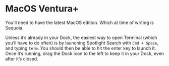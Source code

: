 # MacOS Ventura+

You'll need to have the latest MacOS edition. Which at time of writing is
Sequoia.

Unless it’s already in your Dock, the easiest way to open Terminal (which
you’ll have to do often) is by launching Spotlight Search with `Cmd + Space`,
and typing `term`. You should then be able to hit the enter key to launch it.
Once it’s running, drag the Dock icon to the left to keep it in your Dock,
even after it’s closed.
